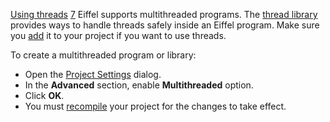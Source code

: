 [[Property:title|Using threads]]
[[Property:weight|7]]
Eiffel supports multithreaded programs. The [[EiffelThread Library|thread library]]  provides ways to handle threads safely inside an Eiffel program. Make sure you [[Adding a library|add]]  it to your project if you want to use threads. 

To create a multithreaded program or library:
* Open the [[Advanced Options|Project Settings]]  dialog. 
* In the '''Advanced''' section, enable '''Multithreaded''' option. 
* Click '''OK'''. 
* You must [[Generating executables|recompile]]  your project for the changes to take effect. 

{{warning| '''Caution''': Make sure the external and precompiled libraries you use have also been compiled with support for threads. }}

{{seealso| '''See Also''' <br/>
[[Generating libraries|Creating libraries]]  }}




